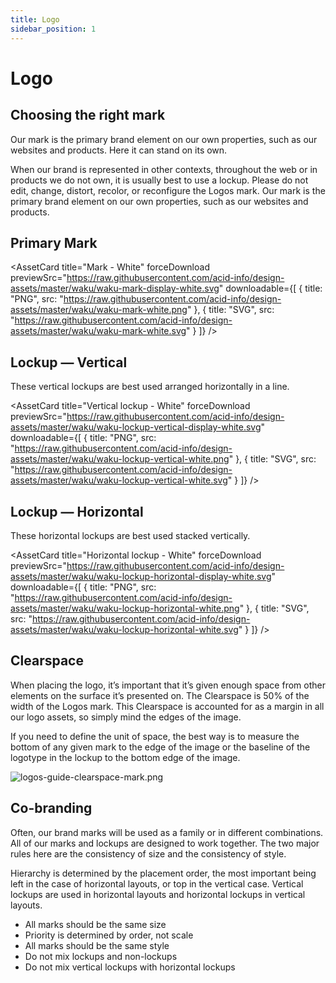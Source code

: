 ```yaml
---
title: Logo
sidebar_position: 1 
---
```



# Logo

## Choosing the right mark

Our mark is the primary brand element on our own properties, such as our websites and products. Here it can stand on its own.

When our brand is represented in other contexts, throughout the web or in products we do not own, it is usually best to use a lockup. Please do not edit, change, distort, recolor, or reconfigure the Logos mark. Our mark is the primary brand element on our own properties, such as our websites and products.

## Primary Mark

<div style={{display: "flex", gap: "16px"}}>
  <AssetCard
    title="Mark - Black"
    forceDownload
    previewSrc="https://raw.githubusercontent.com/acid-info/design-assets/master/waku/waku-mark-display-black.svg"
    downloadable={[
      {
        title: "PNG",
        src: "https://raw.githubusercontent.com/acid-info/design-assets/master/waku/waku-mark-black.png"
      },
      {
        title: "SVG",
        src: "https://raw.githubusercontent.com/acid-info/design-assets/master/waku/waku-mark-black.svg"
      }
    ]}
  />

  <AssetCard
    title="Mark - White"
    forceDownload
    previewSrc="https://raw.githubusercontent.com/acid-info/design-assets/master/waku/waku-mark-display-white.svg"
    downloadable={[
      {
        title: "PNG",
        src: "https://raw.githubusercontent.com/acid-info/design-assets/master/waku/waku-mark-white.png"
      },
      {
        title: "SVG",
        src: "https://raw.githubusercontent.com/acid-info/design-assets/master/waku/waku-mark-white.svg"
      }
    ]}
  />
</div>

## Lockup — Vertical

These vertical lockups are best used arranged horizontally in a line.

<div style={{display: "flex", gap: "16px"}}>
  <AssetCard
    title="Vertical lockup - Black"
    forceDownload
    previewSrc="https://raw.githubusercontent.com/acid-info/design-assets/master/waku/waku-lockup-vertical-display-black.svg"
    downloadable={[
      {
        title: "PNG",
        src: "https://raw.githubusercontent.com/acid-info/design-assets/master/waku/waku-lockup-vertical-black.png"
      },
      {
        title: "SVG",
        src: "https://raw.githubusercontent.com/acid-info/design-assets/master/waku/waku-lockup-vertical-black.svg"
      }
    ]}
  />

  <AssetCard
    title="Vertical lockup - White"
    forceDownload
    previewSrc="https://raw.githubusercontent.com/acid-info/design-assets/master/waku/waku-lockup-vertical-display-white.svg"
    downloadable={[
      {
        title: "PNG",
        src: "https://raw.githubusercontent.com/acid-info/design-assets/master/waku/waku-lockup-vertical-white.png" 
      },
      {
        title: "SVG",
        src: "https://raw.githubusercontent.com/acid-info/design-assets/master/waku/waku-lockup-vertical-white.svg"
      }
    ]}
  />
</div>

## Lockup — Horizontal

These horizontal lockups are best used stacked vertically.

<div style={{display: "flex", gap: "16px"}}>
  <AssetCard
    title="Horizontal lockup - Black"
    forceDownload
    previewSrc="https://raw.githubusercontent.com/acid-info/design-assets/master/waku/waku-lockup-horizontal-display-black.svg"
    downloadable={[
      {
        title: "PNG",
        src: "https://raw.githubusercontent.com/acid-info/design-assets/master/waku/waku-lockup-horizontal-black.png"
      },
      {
        title: "SVG",
        src: "https://raw.githubusercontent.com/acid-info/design-assets/master/waku/waku-lockup-horizontal-black.svg"
      }
    ]}
  />

  <AssetCard
    title="Horizontal lockup - White"
    forceDownload
    previewSrc="https://raw.githubusercontent.com/acid-info/design-assets/master/waku/waku-lockup-horizontal-display-white.svg"
    downloadable={[
      {
        title: "PNG",
        src: "https://raw.githubusercontent.com/acid-info/design-assets/master/waku/waku-lockup-horizontal-white.png"
      },
      {
        title: "SVG",
        src: "https://raw.githubusercontent.com/acid-info/design-assets/master/waku/waku-lockup-horizontal-white.svg"
      }
    ]}
  />
</div>

## Clearspace

When placing the logo, it’s important that it’s given enough space from other elements on the surface it’s presented on. The Clearspace is 50% of the width of the Logos mark. This Clearspace is accounted for as a margin in all our logo assets, so simply mind the edges of the image.

If you need to define the unit of space, the best way is to measure the bottom of any given mark to the edge of the image or the baseline of the logotype in the lockup to the bottom edge of the image.

![logos-guide-clearspace-mark.png](/logos-guide-clearspace-mark.png)

## Co-branding

Often, our brand marks will be used as a family or in different combinations. All of our marks and lockups are designed to work together. The two major rules here are the consistency of size and the consistency of style.

Hierarchy is determined by the placement order, the most important being left in the case of horizontal layouts, or top in the vertical case. Vertical lockups are used in horizontal layouts and horizontal lockups in vertical layouts.

- All marks should be the same size
- Priority is determined by order, not scale
- All marks should be the same style
- Do not mix lockups and non-lockups
- Do not mix vertical lockups with horizontal lockups